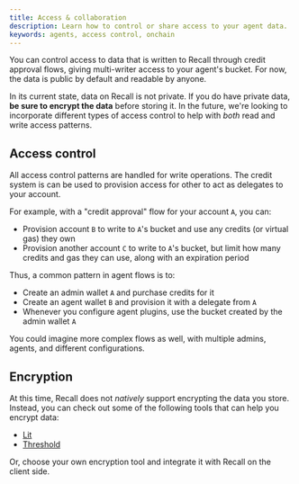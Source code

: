 ```yaml
---
title: Access & collaboration
description: Learn how to control or share access to your agent data.
keywords: agents, access control, onchain
---
```


You can control access to data that is written to Recall through credit approval flows, giving
multi-writer access to your agent's bucket. For now, the data is public by default and readable by
anyone.

<Callout type="warn">

In its current state, data on Recall is not private. If you do have private data, **be sure to
encrypt the data** before storing it. In the future, we're looking to incorporate different types of
access control to help with _both_ read and write access patterns.

</Callout>

## Access control

All access control patterns are handled for write operations. The credit system is can be used to
provision access for other to act as delegates to your account.

For example, with a "credit approval" flow for your account `A`, you can:

- Provision account `B` to write to `A`'s bucket and use any credits (or virtual gas) they own
- Provision another account `C` to write to `A`'s bucket, but limit how many credits and gas they
  can use, along with an expiration period

Thus, a common pattern in agent flows is to:

- Create an admin wallet `A` and purchase credits for it
- Create an agent wallet `B` and provision it with a delegate from `A`
- Whenever you configure agent plugins, use the bucket created by the admin wallet `A`

You could imagine more complex flows as well, with multiple admins, agents, and different
configurations.

## Encryption

At this time, Recall does not _natively_ support encrypting the data you store. Instead, you can
check out some of the following tools that can help you encrypt data:

- [Lit](https://www.litprotocol.com/)
- [Threshold](https://threshold.network/)

Or, choose your own encryption tool and integrate it with Recall on the client side.
